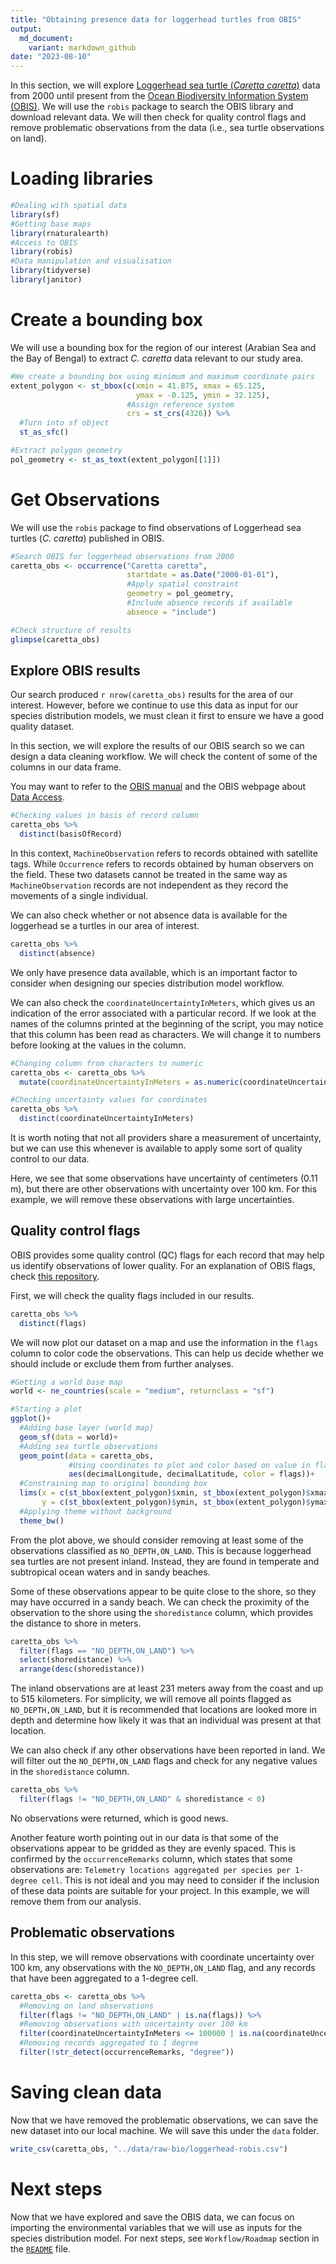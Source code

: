 ```yaml
---
title: "Obtaining presence data for loggerhead turtles from OBIS"
output:
  md_document:
    variant: markdown_github
date: "2023-08-10"
---
```


In this section, we will explore [Loggerhead sea turtle (*Caretta caretta*)](https://www.iucnredlist.org/species/3897/119333622) data from 2000 until present from the [Ocean Biodiversity Information System (OBIS)](https://obis.org/). We will use the `robis` package to search the OBIS library and download relevant data.  We will then check for quality control flags and remove problematic observations from the data (i.e., sea turtle observations on land).
  
# Loading libraries
```r
#Dealing with spatial data
library(sf)
#Getting base maps
library(rnaturalearth)
#Access to OBIS
library(robis)
#Data manipulation and visualisation
library(tidyverse)
library(janitor)
```

# Create a bounding box
We will use a bounding box for the region of our interest (Arabian Sea and the Bay of Bengal) to extract *C. caretta* data relevant to our study area.  
  
```r
#We create a bounding box using minimum and maximum coordinate pairs
extent_polygon <- st_bbox(c(xmin = 41.875, xmax = 65.125, 
                            ymax = -0.125, ymin = 32.125), 
                          #Assign reference system
                          crs = st_crs(4326)) %>% 
  #Turn into sf object
  st_as_sfc()

#Extract polygon geometry 
pol_geometry <- st_as_text(extent_polygon[[1]])
```
  
# Get Observations
We will use the `robis` package to find observations of Loggerhead sea turtles (*C. caretta*) published in OBIS.  

```r
#Search OBIS for loggerhead observations from 2000
caretta_obs <- occurrence("Caretta caretta", 
                          startdate = as.Date("2000-01-01"),
                          #Apply spatial constraint
                          geometry = pol_geometry,
                          #Include absence records if available
                          absence = "include")

#Check structure of results
glimpse(caretta_obs)
```
  
## Explore OBIS results
Our search produced `r nrow(caretta_obs)` results for the area of our interest. However, before we continue to use this data as input for our species distribution models, we must clean it first to ensure we have a good quality dataset.  
  
In this section, we will explore the results of our OBIS search so we can design a data cleaning workflow. We will check the content of some of the columns in our data frame.  

You may want to refer to the [OBIS manual](https://manual.obis.org/darwin_core.html) and the OBIS webpage about [Data Access](https://obis.org/data/access/).
  
```r
#Checking values in basis of record column
caretta_obs %>% 
  distinct(basisOfRecord)
```
 
In this context, `MachineObservation` refers to records obtained with satellite tags. While `Occurrence` refers to records obtained by human observers on the field. These two datasets cannot be treated in the same way as `MachineObservation` records are not independent as they record the movements of a single individual.  
    
We can also check whether or not absence data is available for the loggerhead se a turtles in our area of interest.  
  
```r
caretta_obs %>% 
  distinct(absence)
```
  
We only have presence data available, which is an important factor to consider when designing our species distribution model workflow.  
  
We can also check the `coordinateUncertaintyInMeters`, which gives us an indication of the error associated with a particular record. If we look at the names of the columns printed at the beginning of the script, you may notice that this column has been read as characters. We will change it to numbers before looking at the values in the column.  
  
```r
#Changing column from characters to numeric
caretta_obs <- caretta_obs %>% 
  mutate(coordinateUncertaintyInMeters = as.numeric(coordinateUncertaintyInMeters))

#Checking uncertainty values for coordinates
caretta_obs %>% 
  distinct(coordinateUncertaintyInMeters)
```
  
It is worth noting that not all providers share a measurement of uncertainty, but we can use this whenever is available to apply some sort of quality control to our data.  
  
Here, we see that some observations have uncertainty of centimeters (0.11 m), but there are other observations with uncertainty over 100 km. For this example, we will remove these observations with large uncertainties.  
    
## Quality control flags
OBIS provides some quality control (QC) flags for each record that may help us identify observations of lower quality. For an explanation of OBIS flags, check [this repository](https://github.com/iobis/obis-qc).  
  
First, we will check the quality flags included in our results.  
  
```r
caretta_obs %>% 
  distinct(flags)
```
  
We will now plot our dataset on a map and use the information in the `flags` column to color code the observations. This can help us decide whether we should include or exclude them from further analyses. 
  
```r
#Getting a world base map
world <- ne_countries(scale = "medium", returnclass = "sf")

#Starting a plot
ggplot()+
  #Adding base layer (world map)
  geom_sf(data = world)+
  #Adding sea turtle observations
  geom_point(data = caretta_obs, 
             #Using coordinates to plot and color based on value in flags column
             aes(decimalLongitude, decimalLatitude, color = flags))+
  #Constraining map to original bounding box
  lims(x = c(st_bbox(extent_polygon)$xmin, st_bbox(extent_polygon)$xmax),
       y = c(st_bbox(extent_polygon)$ymin, st_bbox(extent_polygon)$ymax))+
  #Applying theme without background
  theme_bw()
```
  
From the plot above, we should consider removing at least some of the observations classified as `NO_DEPTH,ON_LAND`. This is because loggerhead sea turtles are not present inland. Instead, they are found in temperate and subtropical ocean waters and in sandy beaches.  
  
Some of these observations appear to be quite close to the shore, so they may have occurred in a sandy beach. We can check the proximity of the observation to the shore using the `shoredistance` column, which provides the distance to shore in meters.  

```r
caretta_obs %>% 
  filter(flags == "NO_DEPTH,ON_LAND") %>% 
  select(shoredistance) %>% 
  arrange(desc(shoredistance))
```
  
The inland observations are at least 231 meters away from the coast and up to 515 kilometers. For simplicity, we will remove all points flagged as `NO_DEPTH,ON_LAND`, but it is recommended that locations are looked more in depth and determine how likely it was that an individual was present at that location.  
  
We can also check if any other observations have been reported in land. We will filter out the `NO_DEPTH,ON_LAND` flags and check for any negative values in the `shoredistance` column.  
  
```r
caretta_obs %>% 
  filter(flags != "NO_DEPTH,ON_LAND" & shoredistance < 0)
```
  
No observations were returned, which is good news.  
  
Another feature worth pointing out in our data is that some of the observations appear to be gridded as they are evenly spaced. This is confirmed by the `occurrenceRemarks` column, which states that some observations are: `Telemetry locations aggregated per species per 1-degree cell`. This is not ideal and you may need to consider if the inclusion of these data points are suitable for your project. In this example, we will remove them from our analysis.
  
## Problematic observations
In this step, we will remove observations with coordinate uncertainty over 100 km, any observations with the `NO_DEPTH,ON_LAND` flag, and any records that have been aggregated to a 1-degree cell.  
  
```r
caretta_obs <- caretta_obs %>%
  #Removing on land observations
  filter(flags != "NO_DEPTH,ON_LAND" | is.na(flags)) %>%
  #Removing observations with uncertainty over 100 km
  filter(coordinateUncertaintyInMeters <= 100000 | is.na(coordinateUncertaintyInMeters)) %>%
  #Removing records aggregated to 1 degree 
  filter(!str_detect(occurrenceRemarks, "degree"))
```
  
# Saving clean data
Now that we have removed the problematic observations, we can save the new dataset into our local machine. We will save this under the `data` folder.  

```r
write_csv(caretta_obs, "../data/raw-bio/loggerhead-robis.csv")
```
  
# Next steps
Now that we have explored and save the OBIS data, we can focus on importing the environmental variables that we will use as inputs for the species distribution model. For next steps, see `Workflow/Roadmap` section in the [`README`](../README.md) file.
